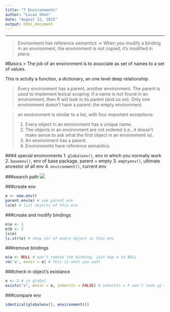 ```yaml
---
title: "7 Environments"
author: "Lucas Shen"
date: "August 12, 2015"
output: html_document
---
```

***

> Environment has reference semantics -> When you modify a binding in an environment, the environment is not copied; it’s modified in place.

#Basics
> The job of an environment is to associate as set of names to a set of values.

This is actully a function, a dictionary, an one level deep relationship.

> Every environment has a parent, another environment. The parent is used to implement lexical scoping: if a name is not found in an environment, then R will look in its parent (and so on). Only one environment doesn’t have a parent: the empty environment.

> an environment is similar to a list, with four important exceptions:
>
> 1. Every object in an environment has a unique name.
> 2. The objects in an environment are not ordered (i.e., it doesn’t make sense to ask what the first object in an environment is).
> 3. An environment has a parent.
> 4. Environments have reference semantics.

###4 special environments
1. `globalenv()`, env in which you normally work
2. `baseenv()`, env of base package, parent = empty
3. `emptyenv()`, ultimate ancestor of all env
4. `environment()`, current env

###search path
![](../pictures/search_path.png)

###create env
```r
e <- new.env()
parent.env(e) # see parent env
ls(e) # list objects of this env
```

###create and modify bindings
```r
e$a <- 1
e$b <- 2
ls(e)
ls.str(e) # show str of every object in this env
```

###remove bindings
```r
e$a <- NULL # won't remove the binding, just map a to NULL
rm('a', envir = e) # this is what you want
```

###check in object's existance
```r
x <- 2 # in global
exists("x", envir = e, inherits = FALSE) # inherits = F won't look up to global
```

###compare env
```r
identical(globalenv(), environment())
```









